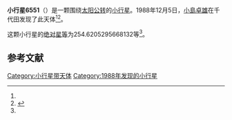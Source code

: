 {{Infobox planet
| bgcolour = #FFFFC0
| name = 6551
| symbol = 
| image = 
| caption = 
| discovery = yes
| discovery_ref = 
| discoverer = [[小島卓雄|小島卓雄]]
| discovery_site = [[千代田|千代田]] 
| discovered = 1988年12月5日
| designations = yes
| mp_name = 
| named_after = 
| alt_names = 1988 XP/ 1980 TB
| mp_category = [[主带小行星|主带小行星]]
| orbit_ref = <ref name="a">[http://ssd.jpl.nasa.gov/sbdb.cgi?sstr=6551 6551] {{Wayback|url=http://ssd.jpl.nasa.gov/sbdb.cgi?sstr=6551 |date=20110610044020 }}，小行星數據庫瀏覽器（JPL Small-Body Database Browser）－[[美国国家航空航天局|美国国家航空航天局]]喷气推进实验室</ref>
| epoch = 2456400.5 (2013年4月18日更新)
| aphelion = {{convert|2.950777460909302|AU|km|3|abbr=on|lk=out}}
| perihelion = {{convert|1.932888844772682|AU|km|3|abbr=on}}
| semimajor = {{convert|2.441833152840992|AU|km|3|abbr=on}}
| eccentricity = 0.208427143
| period = 1393.709966 [[日|日]]<br />3.82[[儒略年|儒略年]]
| avg_speed = 
| inclination = 8.554038805883474
| asc_node = 135.971612398649
| mean_anomaly = 
| arg_peri = 254.6205295668132
| satellites = 
| physical_characteristics = yes
| dimensions = 
| mass = 
| density = 
| surface_grav = 
| escape_velocity = 
| sidereal_day = 
| axial_tilt = 
| pole_ecliptic_lat = 
| pole_ecliptic_lon = 
| albedo = 
| temperatures= 
| temp_name1 = 
| mean_temp_1 = 
| max_temp_1 = 
| temp_name2 = 
| max_temp_2 = 
| spectral_type = 
| abs_magnitude = 254.6205295668132
}}

'''小行星6551'''（{{lang-en|6551}}）是一颗围绕[[太阳|太阳]][[公转|公转]]的[[小行星|小行星]]。1988年12月5日，[[小島卓雄|小島卓雄]]在千代田发现了此天体<ref name="a" /><ref>{{cite news|title=小行星列表|url=http://cfa-www.harvard.edu/iau/lists/NumberedMPs.txt|accessdate=2013-07-08|newspaper=哈佛大学|archive-date=2008-05-17|archive-url=https://web.archive.org/web/20080517010638/http://cfa-www.harvard.edu/iau/lists/NumberedMPs.txt|dead-url=no}}</ref>。

这颗小行星的[[绝对星等|绝对星等]]为254.6205295668132等<ref name="a" />。

==参考文献==
{{reflist}}
{{Minor Planet Number|[[小行星6550|小行星6550]]|[[小行星6552|小行星6552]]}}

{{小天体}}

[[Category:小行星带天体|Category:小行星带天体]]
[[Category:1988年发现的小行星|Category:1988年发现的小行星]]

{{asteroid-stub}}